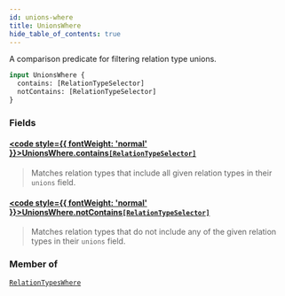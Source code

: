 ```yaml
---
id: unions-where
title: UnionsWhere
hide_table_of_contents: true
---
```








A comparison predicate for filtering relation type unions.

```graphql
input UnionsWhere {
  contains: [RelationTypeSelector]
  notContains: [RelationTypeSelector]
}
```


### Fields

#### [<code style={{ fontWeight: 'normal' }}>UnionsWhere.<b>contains</b></code>](#)<Bullet />[`[RelationTypeSelector]`](/docs/directory-api-reference/schema/relation-types/inputs/relation-type-selector) <Badge class="secondary" text="list"/> <Badge class="secondary" text="input"/> <Badge class="secondary" text="relation-types"/>
> Matches relation types that include all given relation types in their `unions` field.
> 

#### [<code style={{ fontWeight: 'normal' }}>UnionsWhere.<b>notContains</b></code>](#)<Bullet />[`[RelationTypeSelector]`](/docs/directory-api-reference/schema/relation-types/inputs/relation-type-selector) <Badge class="secondary" text="list"/> <Badge class="secondary" text="input"/> <Badge class="secondary" text="relation-types"/>
> Matches relation types that do not include any of the given relation types in their `unions` field.
> 



### Member of

[`RelationTypesWhere`](/docs/directory-api-reference/schema/relation-types/inputs/relation-types-where)  <Badge class="secondary" text="input"/>



